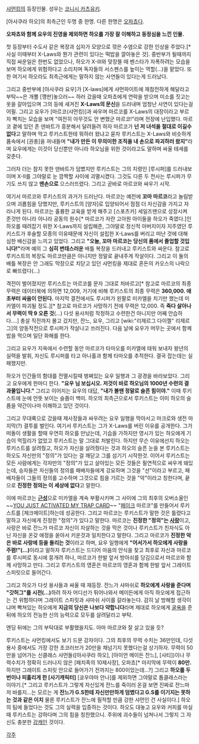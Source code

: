 [[샤먼킹]]의 등장인물. 성우는 [[코니시 카츠유키]].

[아사쿠라 하오]의 최측근인 두명 중 한명. 다른 한명은 [[오파쵸]]다.

'''오파쵸와 함께 요우의 진영을 제외하면 하오를 가장 잘 이해하고 동정심을 느낀 인물.'''

첫 등장부터 수도사 같은 복장과 십자가 모양으로 깎은 수염으로 강한 인상을 주었다.[* 사실 이때부터 X-Laws와 뭔가 관련이 있다는 떡밥을 깔아놓은 것]. 중반부가 될때까지 직접 싸운일은 한번도 없었으나, 하오가 X-III와 맞장뜰 때 벤스타가 자폭하려는 모습을 보며 하오에게 위험하다고 소리치며 독자들의 서스펜스를 높이는 역할(…)을 맡았다. 또한 여기서 하오라도 최측근에게는 말하지 않는 사연들이 있다는게 드러났다.

그리고 중반부에 [아사쿠라 요우]가 [X-laws]에게 샤먼파이트에 재참전하게 해달라고 부탁~~은 개뿔 [깽판]놓으러~~ 하러 갔을때 오파쵸에게 연락을 받으며 미소를 짓고는 옷을 갈아입으며 그의 등에 새겨진 '''X-Laws의 문신'''을 드러내며 엄청난 사연이 있다는걸 어필. 그리고 요우가 [마르코(샤먼킹)]과 싸우며 마르코를 X-Laws의 대장이라고 부르자 빡치는 모습을 보며 "여전히 아무것도 안 변했군 마르코!"라며 전장에 난입했다. 마르코 곁에 있던 존 덴바트가 흥분해서 달려들려 하자 마르코가 '''넌 저 녀석을 절대로 이길수 없다'''고 말하며 막고 루키스트한테 뭐하러 왔냐고 묻자 루키스트는 X-Laws와 비슷하게 품속에서 [권총]을 꺼내들며 '''"내가 만든 이 무의미한 조직을 내 손으로 파괴하러 왔지"'''라며 요우에게는 이것이 당신뿐만 아니라 하오님을 위한 것이라고도 말하며 싸울 테세를 갖춘다.

그러자 더는 참지 못한 덴바트가 덤볐지만 루키스트는 그의 지령인 [루시퍼]를 드러내보이며 X-II를 그야말로 눈 깜짝할 사이에 괴멸시켰다. 그것도 다른 두 천사는 루시퍼가 무기도 쓰지 않고 '''맨손으로''' 으스러뜨렸다. 그리고 곧바로 마르코와 싸우기 시작.

여기서 마르코와 루키스트의 과거가 드러난다. 마르코는 예전에 '''꼬마 마르코'''라고 놀림받으며 괴롭힘을 당했지만, 루키스트의 [양자]로 입양되어서 점점 더 자신감을 가지고 자라나게 된다. 마르코는 훌륭한 교육을 받게 해주고 [스포츠카] 세일즈맨으로 성장시켜 준것만 아니라 아니라 공동의 원수[* 마르코가 자란 고아원 아이들을 하오가 죽였다.]인 하오를 때려잡기 위한 X-Laws까지 설립해준, 그야말로 정신적 아버지이자 지주였던 루키스트가 후술할 모종의 이유때문에 자신이 설립한 X-Laws를 버리고 떠난 것에 대해 심한 배신감을 느끼고 있었다. 그리고 '''"오늘, 꼬마 마르코는 당신의 품에서 졸업할 것입니다!"'''라며 예의 그 '''심히 변태스러운''' 배틀 복장을 드러내고 루키스트와 싸운다. 참고로 루키스트의 복장도 마르코만큼은 아니지만 정말로 끝내주게 작살이다. 그리고 이 둘의 배틀 복장은 안 그래도 막장으로 치닫고 있던 샤먼킹을 제대로 혼돈의 카오스의 나락으로 빠뜨렸다(…)

격전이 벌어졌지만 루키스트는 마르코를 문자 그대로 처바르고[* 참고로 마르코의 최종 무력은 데이터북에 의하면 12,009, 거기에 비해 루키스트의 최종 무력은 '''360,000. 애초부터 싸움이 안된다.''' 마지막 결전에서도 루시퍼가 왼팔로 미카엘을 치기만 했는데 미카엘이 파괴될 정도.][* 참고로 마르코가 사망하기 전에 무력은 12,000. 즉 '''죽다 살아나서 무력이 딱 9 오른 것'''(…) 다섯 용사처럼 작정하고 수련한건 아니지만 어째 안습하다….] 총살 직전까지 몰고 갔지만, 잔느, 요우, 그리고 [wiki:"리제르그 다이젤" 리제르그]의 양동작전으로 루시퍼가 작살나고 쓰러진다. 다음 날에 요우가 머무는 곳에서 함께 밥을 먹으며 일단 화해를 한다.

그리고 요우가 지옥에서 수련할 동안 마르코가 타마오를 미카엘에 태워 보내자 왕년의 실력을 발휘, 자신도 루시퍼를 타고 아나홀과 함께 타마오를 추적한다. 결국 잡는데는 실패했지만.

하오가 인간들의 함대를 전멸시킬때 벙쪄있는 요우 일행과 그 광경을 바라보았다. 그리고 요우에게 한마디 한다. '''"요우 님 보십시오. 저것이 바로 하오님의 1000년 수련의 결과물입니다."''' 그리고 이어지는 요우의 대답, '''"내가 볼땐 정말로 슬픈 힘이야."''' 이때 루키스트에 눈에 언뜻 보이는 슬픔이 백미. 하오의 최측근으로서 루키스트는 이미 하오의 슬픔을 약간이나마 이해하고 있던 것이다.

그리고 무대륙으로 갔을때 제사장들과 싸우려는 요우 일행을 막아서고 마크로와 생전 마지막(?) 결투를 벌인다. 여기서 루키스트는 그가 X-Laws를 버린 이유를 공개한다. 그가 떠돌이 생활을 할때 우연히 하오를 만났는데, 기습을 가하지만 영시가 있는 하오에게 기습이 먹힐리가 없었고 루키스트는 말 그대로 처발린다. 하지만 무슨 이유에선지 하오는 루키스트를 살려줬고, 하오가 자신을 살려줬다는 것과 하오의 슬픈 눈을 본 루키스트는 하오도 자신만의 "정의"가 있다는 걸 깨닫고 그를 섬기기 시작한것. 이어서 루키스트는 모든 사람에게는 각자만의 "정의"가 있고 살아있는 모든 것들은 필연적으로 싸우게 돼있는데, 승자들은 자신들의 정의를 패배자들에게 강요하며 그것을 "선"이라고 부르고, 패배자들이 그들의 정의를 고수하며 그것으로 힘을 기르는 것을 "악"이라고 칭한다며, 끝으로 '''진정한 정의는 이 세상에 없다'''고 말한다.

이에 마르코는 '''[[근성]]'''으로 미카엘을 계속 부활시키며 그 사이에 그의 최후의 오버소울인 ~~[[YOU JUST ACTIVATED MY TRAP CARD]]~~ "[[페이크]] 마르코"를 만들어서 루키스트를 [체크메이트]하는데 성공한다. 그리고 마르코는 루키스트가 말한 것은 틀렸다고 말하고 자신에게 진정한 "정의"가 있다고 말한다. 마르코는 '''진정한 "정의"는 [[사랑]]'''이고, 사랑은 바로 잔느가 마르코 자신이 자살하는 것을 막은 것이나 루키스트가 친자식도 아닌 자신을 온갖 애정을 쏟아서 키운것과 일치한다고 말한다. 그리고 마르코가 '''진정한 악은 바로 사랑에 등을 돌리는 것'''이라고 하며, 요우 일행에게 '''"어서가서 하오에게 사랑을 주렴!"(…)'''이라고 말하자 루키스트는 드디어 마음의 안식을 찾고 최후로 자신과 마르코를 루시퍼로 동시에 뭉개려 하나, 마르코가 한발 앞서 방아쇠를 당김으로서 마르코와 함께 사망하고 만다. 그리고 루키스트의 영혼은 마르코의 영혼과 함께 한발 앞서 그레이트 스피릿으로 들어간다.

그리고 하오가 다섯 용사들과 싸울 때 재등장. 잔느가 샤마쉬로 '''하오에게 사랑을 준다며 "갓허그"를 시전(…)'''하려 하자 어디선가 튀어나와서 메이든에게 아직 하오에게 접근하는 건 위험하다며 그레이트 스피릿과 샤마쉬 사이를 갈라놓는다. 감히 날 방해할 생각이냐며 빡쳐있는 하오에게 '''지금의 당신은 나보다 약합니다'''라며 제대로 하오에게 [[굴욕]]을 준뒤에 하오의 전능한 신의 능력으로 모두를 살려달라고 부탁. 

엔딩 뒤에는 그의 부탁대로 부활했을지도. 아마 마르코와 잘 살고 있을 듯?

루키스트는 샤먼킹에서도 보기 드문 강자이다. 그의 최후의 무력 수치는 36만인데, 다섯 용사 중에서도 가장 강한 초코러브가 20만을 채넘기지 못했다는걸 상기하자. 무력이 50만을 넘어가는 신클래스 샤먼들([아사쿠라 하오], [아이언 메이든 잔느], [사티])이나 무력수치가 정확히 드러나지 않은 [패치족의 10제사장], 오파쵸[* 마지막에 무력이 '''80만.''' 하지만 그레이트 스피릿 안으로 들어가기 전까지는 800이었는데...?] 그리고 '''하오를 두번이나 피흘리게 한 [사기캐릭터]''' [쿄우야마 안나]를 제외하면 그야말로 톱클래스라는 이야기.[* 그리고 루키스트가 그렇게 자신있게 잔느를 죽이러 온걸 보면 진짜로 잔느마저 바를지...는 모르는 게 '''잔느가 G.S한테 자신만만하게 덤볐다고 G.S를 이기지는 못하는 것과 같은 이치''' 물론 루키스트가 잔느에 필적할 만큼 강한 샤먼인 건 사실이다.] 하오의 팀에 들었다는 것도 그의 실력을 입증하는 것이다. 하오도 대놓고 요우와 커피를 마실때 루키스트는 강하다며 그의 힘을 칭찬했으니. 주위에 괴수들이 넘쳐나서 그렇지 그 자신도 충분한 [[강캐]]인 것이다.


[[각주]]
